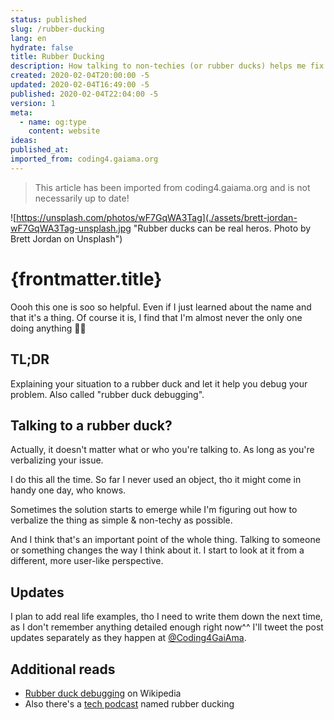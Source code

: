 ```yaml
---
status: published
slug: /rubber-ducking
lang: en
hydrate: false
title: Rubber Ducking
description: How talking to non-techies (or rubber ducks) helps me fix my problems. Sometimes even before actually talking
created: 2020-02-04T20:00:00 -5
updated: 2020-02-04T16:49:00 -5
published: 2020-02-04T22:04:00 -5
version: 1
meta:
  - name: og:type
    content: website
ideas:
published_at:
imported_from: coding4.gaiama.org
---
```


> This article has been imported from coding4.gaiama.org and is not necessarily up to date!

![https://unsplash.com/photos/wF7GqWA3Tag](./assets/brett-jordan-wF7GqWA3Tag-unsplash.jpg "Rubber ducks can be real heros. Photo by Brett Jordan on Unsplash")

# {frontmatter.title}

Oooh this one is soo so helpful. Even if I just learned about the name and that it's a thing. Of course it is, I find that I'm almost never the only one doing anything 🤦‍♂️

## TL;DR

Explaining your situation to a rubber duck and let it help you debug your problem. Also called "rubber duck debugging".

## Talking to a rubber duck?

Actually, it doesn't matter what or who you're talking to. As long as you're verbalizing your issue.

I do this all the time. So far I never used an object, tho it might come in handy one day, who knows.

Sometimes the solution starts to emerge while I'm figuring out how to verbalize the thing as simple & non-techy as possible.

And I think that's an important point of the whole thing. Talking to someone or something changes the way I think about it. I start to look at it from a different, more user-like perspective.

## Updates

I plan to add real life examples, tho I need to write them down the next time, as I don't remember anything detailed enough right now^^ I'll tweet the post updates separately as they happen at [@Coding4GaiAma](https://twitter.com/coding4gaiama).

## Additional reads

- [Rubber duck debugging](https://en.wikipedia.org/wiki/Rubber_duck_debugging) on Wikipedia
- Also there's a [tech podcast] named rubber ducking

[tech podcast]: https://skovy.dev/introducing-rubber-ducking-a-podcast-about-all-things-frontend/
